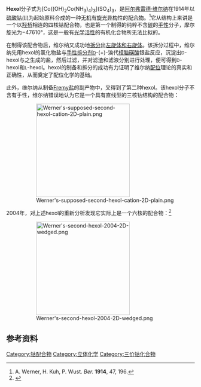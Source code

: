 {{NotChineseTitle|time=2015-12-14T04:36:01+00:00}}
{{Chembox
| ImageFile = Hexol-2D-wedged.png
| ImageSize = 250px
| IUPACName = 
| OtherNames = 
| Section1 = {{Chembox Identifiers
| CASNo = 62475-81-4
| CASNo_Ref = {{cascite|correct|CAS}}
| PubChem = 
| SMILES = }}
| Section2 = {{Chembox Properties
| Co=4 | H=42 | N=12 | O=18 | S=3
| Formula = 
| MolarMass = 
| Appearance = 
| Density = 
| MeltingPt = 
| BoilingPt = 
| Solubility = }}
| Section3 = {{Chembox Hazards
| MainHazards = 
| FlashPt = 
| Autoignition = }}
}}

'''Hexol'''分子式为[Co((OH)<sub>2</sub>Co(NH<sub>3</sub>)<sub>4</sub>)<sub>3</sub>](SO<sub>4</sub>)<sub>3</sub>，是[[阿尔弗雷德·维尔纳|阿尔弗雷德·维尔纳]]在1914年以[[硫酸钴|硫酸钴(Ⅱ)]]为起始原料合成的一种[[无机|无机]]有[[旋光异构|旋光异构]]性的[[配合物|配合物]]。<ref>A. Werner, H. Kuh, P. Wust. ''Ber.'' '''1914''', 47, 196.</ref>它从结构上来讲是一个以[[羟桥|羟桥]]相连的四核钴配合物，也是第一个制得的纯粹不含[[碳|碳]]的[[手性|手性]]分子，摩尔旋光为−47610°，这是一般有[[光学活性|光学活性]]的有机化合物所无法比拟的。

在制得该配合物后，维尔纳又成功地[[手性拆分|拆分]]出[[左旋与右旋|左旋体和右旋体]]。该拆分过程中，维尔纳先用hexol的氯化物盐与[[手性拆分剂|手性拆分剂]][[甘油醛|<small>D</small>]]-(+)-溴代[[樟脑磺酸|樟脑磺酸]]银盐反应，沉淀出<small>D</small>-hexol与之生成的盐，然后过滤，并对滤渣和滤液分别进行处理，便可得到<small>D</small>-hexol和<small>L</small>-hexol。hexol的制备和拆分的成功有力证明了维尔纳[[配位化学|配位]]理论的真实和正确性，从而奠定了配位化学的基础。

此外，维尔纳从制备[[Fremy盐|Fremy盐]]的副产物中，又得到了第二种hexol。该hexol分子不含有手性，维尔纳错误地认为它是一个具有直线型的三核钴结构的配合物：

:[[File:Werner's-supposed-second-hexol-cation-2D-plain.png|250px]]

2004年，对上述hexol的重新分析发现它实际上是一个六核的配合物：<ref>{{cite journal en|title=The rediscovery of Alfred Werner's second hexol|first=W. Gregory|last=Jackson|coauthors=Josephine A. McKeon, Margareta Zehnder, Markus Neuberger and Silvio Fallab|journal=Chemical Communications|year=2004|volume=20|pages=2322 - 2323|url=http://www.rsc.org/publishing/journals/CC/article.asp?doi=b408277j|access-date=2009-07-28|archive-date=2008-06-09|archive-url=https://web.archive.org/web/20080609072002/http://www.rsc.org/publishing/journals/CC/article.asp?doi=b408277j|dead-url=no}}</ref>

:[[File:Werner's-second-hexol-2004-2D-wedged.png|250px]]

== 参考资料 ==
{{reflist}}

[[Category:钴配合物|Category:钴配合物]]
[[Category:立体化学|Category:立体化学]]
[[Category:三价钴化合物|Category:三价钴化合物]]